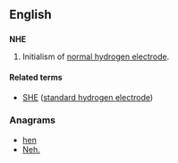 {{also|nhẹ}}
==English==

==={{initialism-old|en}}===
'''NHE'''
# Initialism of [[normal hydrogen electrode]].

====Related terms====
* [[SHE]] ([[standard hydrogen electrode]])

===Anagrams===
* [[hen#English|hen]]
* [[Neh.#English|Neh.]]